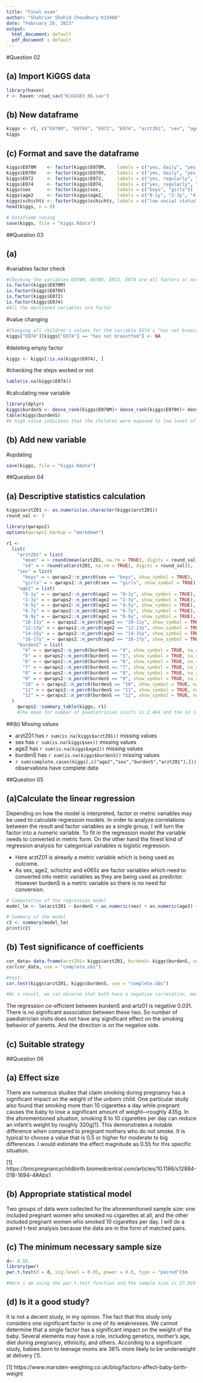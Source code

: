 ---
title: "Final exam"
author: "Shahriar Shohid Choudhury-815468"
date: "February 26, 2023"
output:
  html_document: default
  pdf_document : default
---

#Question 02

## (a) Import KiGGS data

```{r}
library(haven)
r <- haven::read_sav("KiGGS03_06.sav")
```

## (b) New dataframe

```{r}
kiggs <- r[, c("E070M", "E070V", "E072", "E074", "arztZ01", "sex", "age2", "schichtz", "e065z")]
kiggs
```

## (c) Format and save the dataframe

```{r}
kiggs$E070M    <- factor(kiggs$E070M,    labels = c("yes, daily", "yes, occasionally", "no"))
kiggs$E070V    <- factor(kiggs$E070V,    labels = c("yes, daily", "yes, occasionally", "no"))
kiggs$E072     <- factor(kiggs$E072,     labels = c("yes, regularly", "yes, from time to time", "no, never"))
kiggs$E074     <- factor(kiggs$E074,     labels = c("yes, regularly", "yes, from time to time", "no, never", "has not breastfed"))
kiggs$sex      <- factor(kiggs$sex,      labels = c("boys", "girls"))
kiggs$age2     <- factor(kiggs$age2,     labels = c("0-1y", "2-3y", "4-5y", "6-7y", "8-9y", "10-11y", "12-13y", "14-15y", "16-17y"))
kiggs$schichtz <- factor(kiggs$schichtz, labels = c("low social status", "medium social status", "high social status"))
head(kiggs, n = 9)
```

```{r}
# Dataframe saving
save(kiggs, file = "kiggs.Rdata")
```

##Question 03

## (a)

#variables factor check
```{r}
#Checking the variables E070M, E070V, E072, E074 are all factors or not
is.factor(kiggs$E070M)
is.factor(kiggs$E070V)
is.factor(kiggs$E072)
is.factor(kiggs$E074)
#All the mentioned variables are factor
```
#value changing
```{r}
#Changing all children's values for the variable E074's "has not breastfed" value to NA
kiggs["E074"][kiggs["E074"] == "has not breastfed"] <- NA
```

#deleting empty factor
```{r}
kiggs <- kiggs[!is.na(kiggs$E074), ]
```

#checking the steps worked or not
```{r}
table(is.na(kiggs$E074))
```
#calculating new variable
```{r}
library(dplyr)
kiggs$burdenS <- dense_rank(kiggs$E070M)+ dense_rank(kiggs$E070V)+ dense_rank(kiggs$E072)+dense_rank(kiggs$E074)
table(kiggs$burdenS)
#A high value indicates that the children were exposed to low level of smoking. As the rank increased 6599 were exposed with the lowest level of smoking. In contrast, 134 were exposed to the highest level of smoking.
```
## (b) Add new variable

#updating
```{r}
save(kiggs, file = "kiggs.Rdata")
```


##Question 04

## (a) Descriptive statistics calculation
```{r,echo = FALSE, results = "asis"}
kiggs$arztZ01 <- as.numeric(as.character(kiggs$arztZ01))
round_val <- 3
```

```{r,echo = FALSE, results = "asis"}
library(qwraps2)
options(qwraps2_markup = "markdown")

r1 <-
  list(
    "arztZ01" = list(
      "mean" = ~ round(mean(arztZ01, na.rm = TRUE), digits = round_val),
      "sd" = ~ round(sd(arztZ01, na.rm = TRUE), digits = round_val)),
    "sex" = list(
      "boys" = ~ qwraps2::n_perc0(sex == "boys", show_symbol = TRUE),
      "girls" = ~ qwraps2::n_perc0(sex == "girls", show_symbol = TRUE)),
    "age2" = list(
      "0-1y" = ~ qwraps2::n_perc0(age2 == "0-1y", show_symbol = TRUE),
      "2-3y" = ~ qwraps2::n_perc0(age2 == "2-3y", show_symbol = TRUE),
      "4-5y" = ~ qwraps2::n_perc0(age2 == "4-5y", show_symbol = TRUE),
      "6-7y" = ~ qwraps2::n_perc0(age2 == "6-7y", show_symbol = TRUE),
      "8-9y" = ~ qwraps2::n_perc0(age2 == "8-9y", show_symbol = TRUE),
      "10-11y" = ~ qwraps2::n_perc0(age2 == "10-11y", show_symbol = TRUE),
      "12-13y" = ~ qwraps2::n_perc0(age2 == "12-13y", show_symbol = TRUE),
      "14-15y" = ~ qwraps2::n_perc0(age2 == "14-15y", show_symbol = TRUE),
      "16-17y" = ~ qwraps2::n_perc0(age2 == "16-17y", show_symbol = TRUE)),
    "burdenS" = list(
      "4" = ~ qwraps2::n_perc0(burdenS == "4", show_symbol = TRUE, na_rm = TRUE),
      "5" = ~ qwraps2::n_perc0(burdenS == "5", show_symbol = TRUE, na_rm = TRUE),
      "6" = ~ qwraps2::n_perc0(burdenS == "6", show_symbol = TRUE, na_rm = TRUE),
      "7" = ~ qwraps2::n_perc0(burdenS == "7", show_symbol = TRUE, na_rm = TRUE),
      "8" = ~ qwraps2::n_perc0(burdenS == "8", show_symbol = TRUE, na_rm = TRUE),
      "9" = ~ qwraps2::n_perc0(burdenS == "9", show_symbol = TRUE, na_rm = TRUE),
      "10" = ~ qwraps2::n_perc0(burdenS == "10", show_symbol = TRUE, na_rm = TRUE),
      "11" = ~ qwraps2::n_perc0(burdenS == "11", show_symbol = TRUE, na_rm = TRUE),              
      "12" = ~ qwraps2::n_perc0(burdenS == "12", show_symbol = TRUE, na_rm = TRUE))
  )
    qwraps2::summary_table(kiggs, r1)
    #The mean for number of paediatrician visits is 2.464 and the sd is 3.395
```
##(b) Missing values

- arztZ01 has `r sum(is.na(kiggs$arztZ01))` missing values
- sex has `r sum(is.na(kiggs$sex))` missing values
- age2 has `r sum(is.na(kiggs$age2))` missing values
- burdenS has `r sum(is.na(kiggs$burdenS))` missing values
- `r sum(complete.cases(kiggs[,c("age2","sex","burdenS","arztZ01"),]))` observations have complete data

##Question 05

## (a)Calculate the linear regression

Depending on how the model is interpreted, factor or metric variables may be used to calculate regression models. In order to analyze correlations between the result and factor variables as a single group, I will turn the factor into a numeric variable. To fit in the regression model the variable needs to converted in metric form. On the other hand the finest kind of regression analysis for categorical variables is logistic regression.

- Here arztZ01 is already a metric variable which is being used as outcome.
- As sex, age2, schichtz and e065z are factor variables which need to      converted into metric variables as they are being used as predictor. However burdenS is a metric variable so there is no need for conversion.

```{r}
# Computation of the regression model
model_lm <- lm(arztZ01 ~ burdenS + as.numeric(sex) + as.numeric(age2) + as.numeric(schichtz) + as.numeric(e065z), data = kiggs)

# Summary of the model
r2 <- summary(model_lm)
print(r2)
```
## (b) Test significance of coefficients

```{r}
cor_data= data.frame(arztZ01= kiggs$arztZ01, burdenS= kiggs$burdenS, sex= as.numeric(kiggs$sex), age2= as.numeric(kiggs$age2), schichtz= as.numeric(kiggs$schichtz), e065z= as.numeric(kiggs$e065z))
cor(cor_data, use = "complete.obs")
```
```{r}
#test:
cor.test(kiggs$arztZ01, kiggs$burdenS, use = "complete.obs")

#As a result, we can observe that both have a negative correlation, meaning that if one rises, the other falls. Here, the p-value is 0.073, and since it is not less than or equal to the significance level, the null hypothesis cannot be excluded.
```
The regression co-efficient between burdenS and artz01 is negative 0.031. There is no significant association between these two. So number of paediatrician visits does not have any significant effect on the smoking behavior of parents. And the direction is on the negative side.

## (c) Suitable strategy

##Question 06

## (a) Effect size
There are numerous studies that claim smoking during pregnancy has a significant impact on the weight of the unborn child. One particular study also found that smoking more than 10 cigarettes a day while pregnant causes the baby to lose a significant amount of weight—roughly 435g. In the aforementioned situation, smoking 6 to 10 cigarettes per day can reduce an infant's weight by roughly 320g[1]. This demonstrates a notable difference when compared to pregnant mothers who do not smoke. It is typical to choose a value that is 0.5 or higher for moderate to big differences. I would estimate the effect magnitude as 0.55 for this specific situation.

[1] https://bmcpregnancychildbirth.biomedcentral.com/articles/10.1186/s12884-018-1694-4#Abs1

## (b) Appropriate statistical model

Two groups of data were collected for the aforementioned sample size: one included pregnant women who smoked no cigarettes at all, and the other included pregnant women who smoked 10 cigarettes per day. I will do a paired t-test analysis because the data are in the form of matched pairs.

## (c) The minimum necessary sample size

```{r}
d<- 0.55
library(pwr)
pwr.t.test(d = d, sig.level = 0.05, power = 0.8, type = "paired")$n

#Here i am using the pwr.t.test function and the sample size is 27.928.
```
## (d) Is it a good study?

It is not a decent study, in my opinion. The fact that this study only considers one significant factor is one of its weaknesses. We cannot determine that a single factor has a significant impact on the weight of the baby. Several elements may have a role, including genetics, mother's age, diet during pregnancy, ethnicity, and others. According to a significant study, babies born to teenage moms are 36% more likely to be underweight at delivery [1].

[1] https://www.marsden-weighing.co.uk/blog/factors-affect-baby-birth-weight


